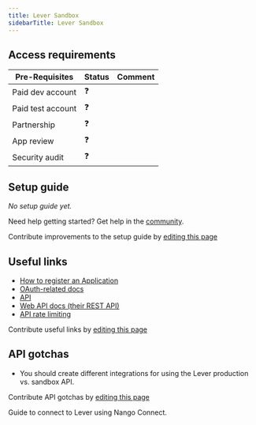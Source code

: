 ```yaml
---
title: Lever Sandbox
sidebarTitle: Lever Sandbox
---
```



<Overview />
<PreBuiltTooling />
<PreBuiltUseCases />

## Access requirements
| Pre-Requisites | Status | Comment|
| - | - | - |
| Paid dev account | ❓ |  |
| Paid test account | ❓ |  |
| Partnership | ❓ | |
| App review | ❓ |  |
| Security audit | ❓ | |


## Setup guide

_No setup guide yet._

<Tip>Need help getting started? Get help in the [community](https://nango.dev/slack).</Tip>

<Note>Contribute improvements to the setup guide by [editing this page](https://github.com/nangohq/nango/tree/master/docs-v2/integrations/all/lever-sandbox.mdx)</Note>


## Useful links

-   [How to register an Application](https://hire.lever.co/developer/oauth#getting-set-up-with-oauth)
-   [OAuth-related docs](https://hire.lever.co/developer/oauth#oauth-at-a-high-level)
-   [API](https://hire.lever.co/developer/documentation#lever-api-reference)
-   [Web API docs (their REST API)](https://hire.lever.co/developer/documentation)
-   [API rate limiting](https://hire.lever.co/developer/documentation#rate-limits)

<Note>Contribute useful links by [editing this page](https://github.com/nangohq/nango/tree/master/docs-v2/integrations/all/lever-sandbox.mdx)</Note>

## API gotchas

- You should create different integrations for using the Lever production vs. sandbox API.

<Note>Contribute API gotchas by [editing this page](https://github.com/nangohq/nango/tree/master/docs-v2/integrations/all/lever-sandbox.mdx)</Note>

<Card title="Connect to Lever" icon="link" href="/integrations/all/lever-basic/connect" horizontal>
  Guide to connect to Lever using Nango Connect.
</Card>
